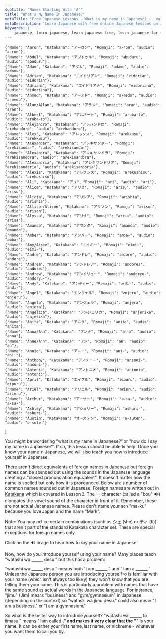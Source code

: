 ```yaml
---
subtitle: "Names Starting With 'A'"
title: "What's My Name In Japanese?"
metaTitle: "Free Japanese Lessons - What is my name in Japanese? - Learn to speak the Japanese language online for free!"
metaDescription: "Learn Japanese with free online Japanese lessons on Japanese grammar, Japanese verb conjugation, and Japanese sentence structure"
keywords: |
    japanese, learn japanese, learn japanese free, learn japanese for free, learning japanese, learning japanese language, japanese learn, japanese learning, japanese language, japanese language learning, learn japanese language, japanese lesson, japanese lessons, free japanese lessons, online japanese, japanese online, learn japanese online, learn japanese online free, learning japanese online, online japanese lesson, online japanese lessons, japanese tutorial, japanese course, japanese language course, language course, japanese alphabet, japanese alphabets, japanese letters, japanese hiragana, hiragana alphabet, hiragana, japanese katakana, katakana alphabet, katakana, japanese kanji, kanji, speak japanese, learn to speak japanese, how to speak japanese, how to learn japanese, learn how to speak japanese, how to speak read and write japanese, learn how to speak read and write japanese, learn japanese with free japanese lessons, learn japanese with freejapaneselessons.com, what is my name in japanese, japanese words, basic japanese words, japan language, japan alphabet, hiragana chart, katakana chart, japanese characters, names in japanese, hiragana sentence, learn hiragana, japanese classes, japanese alphabet with english letters, japanese beginner, introducing yourself in japanese, common japanese words, hiragana characters, katakana characters
---
```



    {"Name": "Aaron", "Katakana": "アーロン", "Romaji": "a-ron", "audio": "a-ron"},
    {"Name": "Abdul", "Katakana": "アブドゥル", "Romaji": "abuduru", "audio": "abuduru"},
    {"Name": "Adam", "Katakana": "アダム", "Romaji": "adamu", "audio": "adamu"},
    {"Name": "Adrian", "Katakana": "エイドリアン", "Romaji": "eidorian", "audio": "eidorian"},
    {"Name": "Adriana", "Katakana": "エイドリアナ", "Romaji": "eidoriana", "audio": "eidoriana"},
    {"Name": "Ahmed", "Katakana": "アーメド", "Romaji": "a-medo", "audio": "a-medo"},
    {"Name": "Alan/Allan", "Katakana": "アラン", "Romaji": "aran", "audio": "aran"},
    {"Name": "Albert", "Katakana": "アルバート", "Romaji": "aruba-to", "audio": "aruba-to"},
    {"Name": "Alejandro", "Katakana": "アレハンドロ", "Romaji": "arehandoro", "audio": "arehandoro"},
    {"Name": "Alex", "Katakana": "アレックス", "Romaji": "arekkusu", "audio": "arekkusu"},
    {"Name": "Alexander", "Katakana": "アレキサンダー", "Romaji": "arekisanda-", "audio": "arekisanda-"},
    {"Name": "Alexandra", "Katakana": "アレキサンドラ", "Romaji": "arekisandora", "audio": "arekisandora"},
    {"Name": "Alexandria", "Katakana": "アレキサンドリア", "Romaji": "arekisandoria", "audio": "arekisandoria"},
    {"Name": "Alexis", "Katakana": "アレクシス", "Romaji": "arekushisu", "audio": "arekushisu"},
    {"Name": "Ali", "Katakana": "アリ", "Romaji": "ari", "audio": "ari"},
    {"Name": "Alice", "Katakana": "アリス", "Romaji": "arisu", "audio": "arisu"},
    {"Name": "Alicia", "Katakana": "アリシア", "Romaji": "arishia", "audio": "arishia"},
    {"Name": "Allison/Alison", "Katakana": "アリソン", "Romaji": "arison", "audio": "arison"},
    {"Name": "Alyssa", "Katakana": "アリサ", "Romaji": "arisa", "audio": "arisa"},
    {"Name": "Amanda", "Katakana": "アマンダ", "Romaji": "amanda", "audio": "amanda"},
    {"Name": "Amber", "Katakana": "アンバー", "Romaji": "amba-", "audio": "amba-"},
    {"Name": "Amy/Aimee", "Katakana": "エイミー", "Romaji": "eimi-", "audio": "eimi-"},
    {"Name": "Andre", "Katakana": "アンドレ", "Romaji": "andore", "audio": "andore"},
    {"Name": "Andrea", "Katakana": "アンドレア", "Romaji": "andorea", "audio": "andorea"},
    {"Name": "Andrew", "Katakana": "アンドリュー", "Romaji": "andoryu-", "audio": "andoryu-"},
    {"Name": "Andy", "Katakana": "アンディー", "Romaji": "andi-", "audio": "andi-"},
    {"Name": "Angel", "Katakana": "エンジェル", "Romaji": "enjeru", "audio": "enjeru"},
    {"Name": "Angela", "Katakana": "アンジェラ", "Romaji": "anjera", "audio": "anjera"},
    {"Name": "Angelica", "Katakana": "アンジェリカ", "Romaji": "anjerika", "audio": "anjerika"},
    {"Name": "Anita", "Katakana": "アニタ", "Romaji": "anita", "audio": "anita"},
    {"Name": "Anna/Ana", "Katakana": "アンナ", "Romaji": "anna", "audio": "anna"},
    {"Name": "Anne/Ann", "Katakana": "アン", "Romaji": "an", "audio": "an"},
    {"Name": "Annie", "Katakana": "アニー", "Romaji": "ani-", "audio": "ani-"},
    {"Name": "Anthony", "Katakana": "アンソニー", "Romaji": "ansoni-", "audio": "ansoni-"},
    {"Name": "Antonio", "Katakana": "アントニオ", "Romaji": "antonio", "audio": "antonio"},
    {"Name": "April", "Katakana": "エイプル", "Romaji": "eipuru", "audio": "eipuru"},
    {"Name": "Ariel", "Katakana": "アリエル", "Romaji": "arieru", "audio": "arieru"},
    {"Name": "Arthur", "Katakana": "アーサー", "Romaji": "a-sa-", "audio": "a-sa-"},
    {"Name": "Ashley", "Katakana": "アシュリー", "Romaji": "ashuri-", "audio": "ashuri-"},
    {"Name": "Austin", "Katakana": "オーステン", "Romaji": "o-suten", "audio": "o-suten"}
]

You might be wondering "what is my name in Japanese?" or "how do I say my name in Japanese?". If so, this lesson should be able to help. Once you know your name in Japanese, we will also teach you how to introduce yourself in Japanese.

There aren't direct equivalents of foreign names in Japanese but foreign names can be sounded out using the sounds in the Japanese language creating a "closest pronunciation equivalent". It doesn't matter how the name is spelled but only how it is pronounced. Below are a number of common names sounded out in Japanese. Foreign names are written out in [Katakana](/katakana/) which is covered in Lesson 2. The ー character (called a "bou" 🔊) elongates the vowel sound of the character in front of it. Remember, these are not actual Japanese names. Please don't name your son "ma-ku" because you love Japan and the name "Mark".

Note: You may notice certain combinations (such as シェ (she) or ティ (ti)) that aren't part of the standard Katakana character set. These are special exceptions for foreign names only.

Click on the 🔊 image to hear how to say your name in Japanese.

<LetterNav />

<Table data={namesA} />

Now, how do you introduce yourself using your name? Many places teach "watashi wa ______ desu." but this has a problem:

"watashi wa ______ desu." means both "I am ______." and "I am a ______." Unless the Japanese person you are introducing yourself to is familiar with your name (which isn't always too likely) they won't know that you are telling them your name. This is particularly a problem with names that have the same sound as actual words in the Japanese language. For instance, "jimu" (Jim) means "business" and "gym/gymnasium" in Japanese (depending on the context) so "watashi wa jimu desu." could also mean "I am a business." or "I am a gymnasium."

So what is the better way to introduce yourself? "watashi wa ______ to iimasu."  means "I am called ______." and makes it very clear that the "______" is your name. It can be either your first name, last name, or nickname - whatever you want them to call you by.